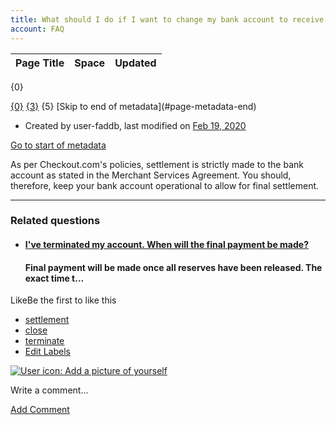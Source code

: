 ```yaml
---
title: What should I do if I want to change my bank account to receive the final payment?
account: FAQ 
---
```


<table class="aui"> <thead> <tr class="header"> <th class="search-result-title">Page Title</th> <th class="search-result-space">Space</th> <th class="search-result-date">Updated</th> </tr> </thead> </table> <p class="search-result-count">{0}</p> <tr class="search-result"> <td class="search-result-title"><a href="{1}" class="content-type-{2}"><span>{0}</span></a></td> <td class="search-result-space"><a class="space" href="/display/{4}/" title="{3}">{3}</a></td> <td class="search-result-date"><span class="date" title="{6}">{5}</span></td> </tr> [Skip to end of metadata](#page-metadata-end)

*   Created by user-faddb, last modified on [Feb 19, 2020](/pages/diffpagesbyversion.action?pageId=721208&selectedPageVersions=3&selectedPageVersions=4 "Show changes")

[Go to start of metadata](#page-metadata-start)

As per Checkout.com's policies, settlement is strictly made to the bank account as stated in the Merchant Services Agreement. You should, therefore, keep your bank account operational to allow for final settlement.

* * *

### Related questions

*   #### [I've terminated my account. When will the final payment be made?](/pages/viewpage.action?pageId=721210)
    
    #### Final payment will be made once all reserves have been released. The exact time t...
    

LikeBe the first to like this

*   [settlement](/label/FAQ/settlement)
*   [close](/label/FAQ/close)
*   [terminate](/label/FAQ/terminate)
*   [Edit Labels](# "Edit Labels (Type 'l')")

[![User icon: Add a picture of yourself](/s/en_GB/7901/abf7b35644d5a5d1d7e4b0969a83e8eb2b569fb5/_/images/icons/profilepics/add_profile_pic.svg)](/users/profile/editmyprofilepicture.action)

Write a comment…

[Add Comment](/pages/viewpage.action?pageId=721208&showComments=true&showCommentArea=true#addcomment)
